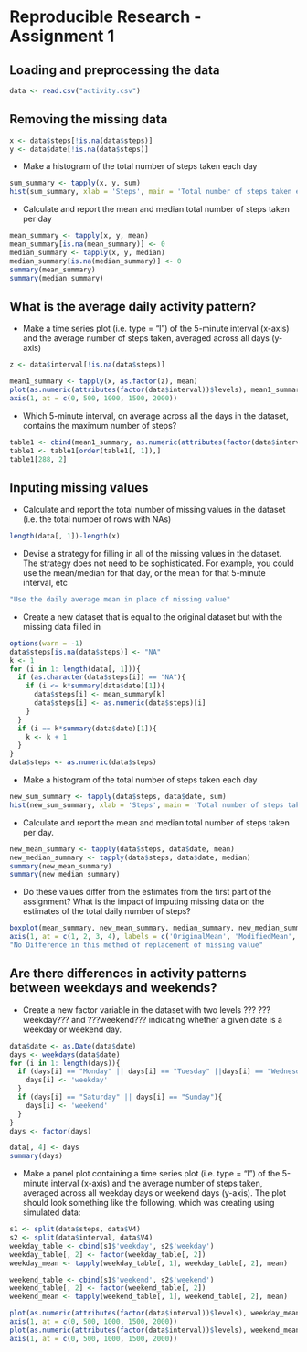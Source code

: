 Reproducible Research - Assignment 1
========================================================

## Loading and preprocessing the data

```r
data <- read.csv("activity.csv")
```

## Removing the missing data
```r
x <- data$steps[!is.na(data$steps)]
y <- data$date[!is.na(data$steps)]
```

- Make a histogram of the total number of steps taken each day

```r
sum_summary <- tapply(x, y, sum)
hist(sum_summary, xlab = 'Steps', main = 'Total number of steps taken each day')
```

- Calculate and report the mean and median total number of steps taken per day
```r
mean_summary <- tapply(x, y, mean)
mean_summary[is.na(mean_summary)] <- 0
median_summary <- tapply(x, y, median)
median_summary[is.na(median_summary)] <- 0
summary(mean_summary)
summary(median_summary)
```

## What is the average daily activity pattern?
- Make a time series plot (i.e. type = "l") of the 5-minute interval (x-axis) and the average number of steps taken, averaged across all days (y-axis)
```r
z <- data$interval[!is.na(data$steps)]

mean1_summary <- tapply(x, as.factor(z), mean)
plot(as.numeric(attributes(factor(data$interval))$levels), mean1_summary, type = 'l', xlab = 'Interval', ylab = 'Number of steps', xaxt = 'n', xlim = c(0, 2355))
axis(1, at = c(0, 500, 1000, 1500, 2000))
```

- Which 5-minute interval, on average across all the days in the dataset, contains the maximum number of steps?
```r
table1 <- cbind(mean1_summary, as.numeric(attributes(factor(data$interval))$levels))
table1 <- table1[order(table1[, 1]),]
table1[288, 2]
```

## Inputing missing values
- Calculate and report the total number of missing values in the dataset (i.e. the total number of rows with NAs)
```r
length(data[, 1])-length(x)
```
- Devise a strategy for filling in all of the missing values in the dataset. The strategy does not need to be sophisticated. For example, you could use the mean/median for that day, or the mean for that 5-minute interval, etc
```r
"Use the daily average mean in place of missing value"
```

- Create a new dataset that is equal to the original dataset but with the missing data filled in
```r
options(warn = -1) 
data$steps[is.na(data$steps)] <- "NA"
k <- 1
for (i in 1: length(data[, 1])){
  if (as.character(data$steps[i]) == "NA"){
    if (i <= k*summary(data$date)[1]){
      data$steps[i] <- mean_summary[k]
      data$steps[i] <- as.numeric(data$steps)[i]
    }
  }
  if (i == k*summary(data$date)[1]){
    k <- k + 1
  }
}
data$steps <- as.numeric(data$steps)
```
- Make a histogram of the total number of steps taken each day 

```r
new_sum_summary <- tapply(data$steps, data$date, sum)
hist(new_sum_summary, xlab = 'Steps', main = 'Total number of steps taken each day')
```

- Calculate and report the mean and median total number of steps taken per day.
```r
new_mean_summary <- tapply(data$steps, data$date, mean)
new_median_summary <- tapply(data$steps, data$date, median)
summary(new_mean_summary)
summary(new_median_summary)
```

- Do these values differ from the estimates from the first part of the assignment? What is the impact of imputing missing data on the estimates of the total daily number of steps?

```r
boxplot(mean_summary, new_mean_summary, median_summary, new_median_summary, xaxt ='n', ylab = 'Number of Steps', main = 'Box Plots')
axis(1, at = c(1, 2, 3, 4), labels = c('OriginalMean', 'ModifiedMean', 'OriginalMedian', 'ModifiedMedian'))
"No Difference in this method of replacement of missing value"
```

## Are there differences in activity patterns between weekdays and weekends?

- Create a new factor variable in the dataset with two levels ??? ???weekday??? and ???weekend??? indicating whether a given date is a weekday or weekend day.
```r
data$date <- as.Date(data$date)
days <- weekdays(data$date)
for (i in 1: length(days)){
  if (days[i] == "Monday" || days[i] == "Tuesday" ||days[i] == "Wednesday" || days[i] =="Thursday" || days[i] =="Friday"){
    days[i] <- 'weekday'
  }
  if (days[i] == "Saturday" || days[i] == "Sunday"){
    days[i] <- 'weekend'
  }
}
days <- factor(days)

data[, 4] <- days
summary(days)
```

- Make a panel plot containing a time series plot (i.e. type = "l") of the 5-minute interval (x-axis) and the average number of steps taken, averaged across all weekday days or weekend days (y-axis). The plot should look something like the following, which was creating using simulated data:
```r
s1 <- split(data$steps, data$V4)
s2 <- split(data$interval, data$V4)
weekday_table <- cbind(s1$'weekday', s2$'weekday')
weekday_table[, 2] <- factor(weekday_table[, 2])
weekday_mean <- tapply(weekday_table[, 1], weekday_table[, 2], mean)

weekend_table <- cbind(s1$'weekend', s2$'weekend')
weekend_table[, 2] <- factor(weekend_table[, 2])
weekend_mean <- tapply(weekend_table[, 1], weekend_table[, 2], mean)

plot(as.numeric(attributes(factor(data$interval))$levels), weekday_mean, type = 'l', xlab = 'Interval', ylab = 'Number of steps', xaxt = 'n', xlim = c(0, 2355), main = 'Weekday')
axis(1, at = c(0, 500, 1000, 1500, 2000))
plot(as.numeric(attributes(factor(data$interval))$levels), weekend_mean, type = 'l', xlab = 'Interval', ylab = 'Number of steps', xaxt = 'n', xlim = c(0, 2355), main = 'Weekend')
axis(1, at = c(0, 500, 1000, 1500, 2000))
```
